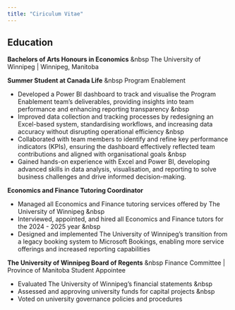 ```yaml
---
title: "Ciriculum Vitae"
---
```

<h2>Education</h2>

**Bachelors of Arts Honours in Economics**
&nbsp
The University of Winnipeg |  Winnipeg, Manitoba



**Summer Student at Canada Life**
&nbsp
Program Enablement

- Developed a Power BI dashboard to track and visualise the Program Enablement team’s deliverables, providing insights into team performance and enhancing reporting transparency
&nbsp
- Improved data collection and tracking processes by redesigning an Excel-based system, standardising workflows, and increasing data accuracy without disrupting operational efficiency
&nbsp
- Collaborated with team members to identify and refine key performance indicators (KPIs), ensuring the dashboard effectively reflected team contributions and aligned with organisational goals
&nbsp
- Gained hands-on experience with Excel and Power BI, developing advanced skills in data analysis, visualisation, and reporting to solve business challenges and drive informed decision-making.



**Economics and Finance Tutoring Coordinator**        
   				    
- Managed all Economics and Finance tutoring services offered by The University of Winnipeg
&nbsp
- Interviewed, appointed, and hired all Economics and Finance tutors for the 2024 - 2025 year
&nbsp
- Designed and implemented The University of Winnipeg’s transition from a legacy booking system to Microsoft Bookings, enabling more service offerings and increased reporting capabilities



**The University of Winnipeg Board of Regents**
&nbsp
Finance Committee | Province of Manitoba Student Appointee

- Evaluated The University of Winnipeg’s financial statements
&nbsp
- Assessed and approving university funds for capital projects
&nbsp
- Voted on university governance policies and procedures









